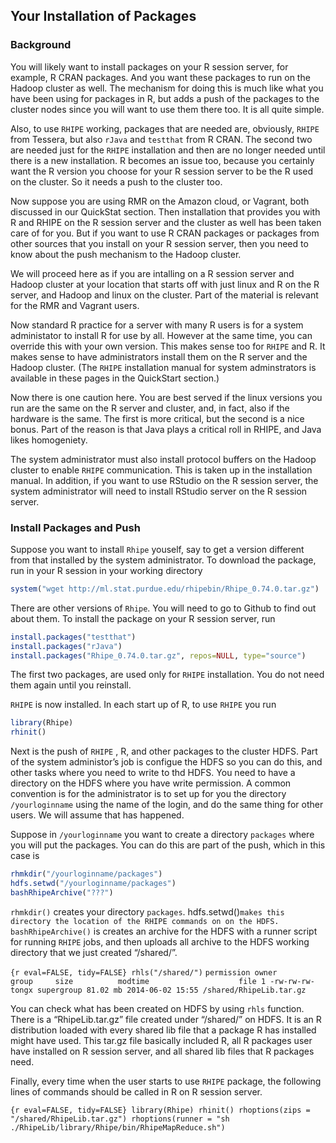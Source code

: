 ## Your Installation of Packages ##

### Background ###

You will likely want to install packages on your R
session server, for example, R CRAN packages. And you want these packages to
run on the Hadoop cluster as well. The mechanism for doing this is much like
what you have been using for packages in R, but adds a push of the packages to
the cluster nodes since you will want to use them there too. It is all quite
simple.

Also, to use `RHIPE` working, packages that are needed are, obviously,
`RHIPE` from Tessera, but also `rJava` and `testthat` from R CRAN.
The second two are needed just for the
`RHIPE` installation and then are no longer needed until there is a new
installation. R becomes an issue too, because you certainly want the R
version you choose for your R session server to be the R used on the
cluster. So it needs a push to the cluster too.

Now suppose you are using RMR on the Amazon cloud, or Vagrant, both
discussed in our QuickStat section. Then installation that provides you with R
and RHIPE on the R session server and the cluster as well
has been taken care of for you. But if you want to use
R CRAN packages or packages from other sources that you install on your R
session server, then you need to know about the push mechanism to the
Hadoop cluster.

We will proceed here as if you are intalling on a R session server and Hadoop
cluster at your location that starts off with just linux and R on the R server,
and Hadoop and linux on the cluster. Part of the material is relevant for the
RMR and Vagrant users. 

Now standard R practice for a
server with many R users is for a system administator to install R for use
by all. However at the same time, you can override this with your own version.
This makes sense too for `RHIPE` and R. It makes sense to have administrators
install them on the R server and the Hadoop cluster. (The `RHIPE` installation
manual for system adminstrators is available in these pages in the QuickStart
section.)

Now there is one caution here. You are best served if the linux versions you
run are the same on the R server and cluster, and, in fact, also if the
hardware is the same. The first is more critical, but the second is a
nice bonus.  Part of the reason is that Java plays a critical roll in RHIPE,
and Java likes homogeniety.

The system administrator must also install protocol buffers on the Hadoop
cluster to enable `RHIPE` communication. This is taken up in the
installation manual. In addition, if you want to use RStudio on the
R session server,  the system administrator will need to install RStudio
server on the R session server.

### Install Packages and Push ###

Suppose you want to install `Rhipe` youself, say to get a version different
from that installed by the system administrator. To download the package,
run in your R session in your working directory

```r
system("wget http://ml.stat.purdue.edu/rhipebin/Rhipe_0.74.0.tar.gz")
```

There are other versions of `Rhipe`. You will need to go to Github to find out
about them. To install the package on your R session server, run
```r
install.packages("testthat")
install.packages("rJava")
install.packages("Rhipe_0.74.0.tar.gz", repos=NULL, type="source")
```
The first two packages, are used only for `RHIPE` installation. You do not need
them again until you reinstall.

`RHIPE` is now installed. In each start up of R, to use `RHIPE` you run

```r
library(Rhipe)
rhinit()
```

Next is the push of `RHIPE` , R, and other packages to
the cluster HDFS. Part of the system administor's job is configue the HDFS so
you can do this, and other tasks where you need to write to thd HDFS.
You need to have a directory on the HDFS where you have write permission.
A common convention is for the administrator is to set up for you
the directory `/yourloginname` using the name of the login, and do the same
thing for other users. We will assume that has happened.

Suppose in `/yourloginname` you want to create a directory `packages` where you
will put the packages. You can do this are part of the push, which in this case
is

```r
rhmkdir("/yourloginname/packages")
hdfs.setwd("/yourloginname/packages")
bashRhipeArchive("???")
```

`rhmkdir()` creates your directory `packages`.
hdfs.setwd()` makes this directory the location of the RHIPE commands on
on the HDFS.  bashRhipeArchive()` is creates an archive for the HDFS with a
runner script for running `RHIPE` jobs, and then uploads all
archive to the HDFS working directory that we just created "/shared/".

```{r eval=FALSE, tidy=FALSE} rhls("/shared/") ``` ```
  permission owner      group     size          modtime                    file
1 -rw-rw-rw- tongx supergroup 81.02 mb 2014-06-02 15:55 /shared/RhipeLib.tar.gz
```

You can check what has been created on HDFS by using `rhls` function. There
is a "RhipeLib.tar.gz" file created under "/shared/" on HDFS. It is an
R distribution loaded with every shared lib file that a package R has
installed might have used. This tar.gz file basically included R, all R
packages user have installed on R session server, and all shared lib files
that R packages need.

Finally, every time when the user starts to use `RHIPE` package, the following
lines of commands should be called in R on R session server.

```{r eval=FALSE, tidy=FALSE} library(Rhipe) rhinit()
rhoptions(zips = "/shared/RhipeLib.tar.gz") rhoptions(runner = "sh
./RhipeLib/library/Rhipe/bin/RhipeMapReduce.sh") ```
